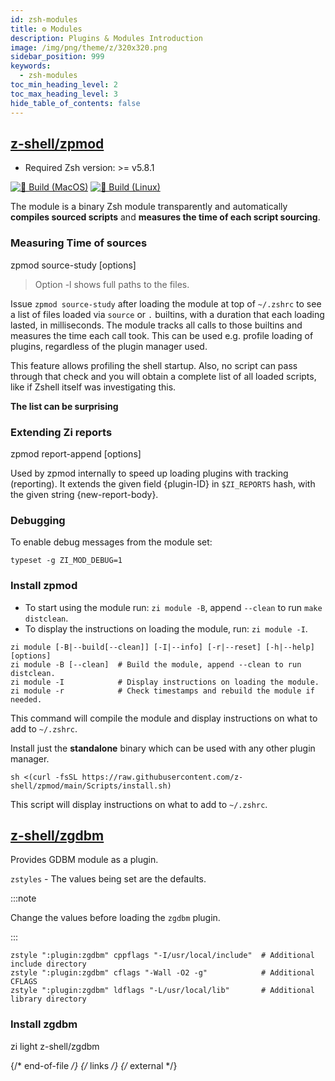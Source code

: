 ```yaml
---
id: zsh-modules
title: ⚙️ Modules
description: Plugins & Modules Introduction
image: /img/png/theme/z/320x320.png
sidebar_position: 999
keywords:
  - zsh-modules
toc_min_heading_level: 2
toc_max_heading_level: 3
hide_table_of_contents: false
---
```



## <i class="fa-brands fa-github"></i> [z-shell/zpmod][zpmod-repo]

<Note title="Requirements">

- Required Zsh version: >= v5.8.1

[![🍎 Build (MacOS)](https://github.com/z-shell/zpmod/actions/workflows/test-macos.yml/badge.svg)](https://github.com/z-shell/zpmod/actions/workflows/test-macos.yml) [![🐧 Build (Linux)](https://github.com/z-shell/zpmod/actions/workflows/test-linux.yml/badge.svg)](https://github.com/z-shell/zpmod/actions/workflows/test-linux.yml)

</Note>

The module is a binary Zsh module transparently and automatically **compiles sourced scripts** and **measures the time of each script sourcing**.

### Measuring Time of sources

<CommandBlock>zpmod source-study [options]</CommandBlock>

> Option -l shows full paths to the files.

Issue `zpmod source-study` after loading the module at top of `~/.zshrc` to see a list of files loaded via `source` or `.` builtins, with a duration that each loading lasted, in milliseconds. The module tracks all calls to those builtins and measures the time each call took. This can be used e.g. profile loading of plugins, regardless of the plugin manager used.

This feature allows profiling the shell startup. Also, no script can pass through that check and you will obtain a complete list of all loaded scripts, like if Zshell itself was investigating this.

**The list can be surprising** <Emoji symbol="😵‍💫" label="face-with-spiral-eyes"/>

### Extending Zi reports

<CommandBlock>zpmod report-append [options]</CommandBlock>

Used by zpmod internally to speed up loading plugins with tracking (reporting). It extends the given field \{plugin-ID} in `$ZI_REPORTS` hash, with the given string \{new-report-body}.

### Debugging

To enable debug messages from the module set:

```shell
typeset -g ZI_MOD_DEBUG=1
```

### Install zpmod

<Tabs>
  <TabItem value="zi" label="Zi" default>

- To start using the module run: `zi module -B`, append `--clean` to run `make distclean`.
- To display the instructions on loading the module, run: `zi module -I`.

```shell showLineNumbers
zi module [-B|--build[--clean]] [-I|--info] [-r|--reset] [-h|--help] [options]
zi module -B [--clean]  # Build the module, append --clean to run distclean.
zi module -I            # Display instructions on loading the module.
zi module -r            # Check timestamps and rebuild the module if needed.
```

This command will compile the module and display instructions on what to add to `~/.zshrc`.

  </TabItem>
  <TabItem value="standalone" label="Standalone">

Install just the **standalone** binary which can be used with any other plugin manager.

```shell
sh <(curl -fsSL https://raw.githubusercontent.com/z-shell/zpmod/main/Scripts/install.sh)
```

This script will display instructions on what to add to `~/.zshrc`.

  </TabItem>
</Tabs>

## <i class="fa-brands fa-github"></i> [z-shell/zgdbm][]

Provides GDBM module as a plugin.

`zstyles` - The values being set are the defaults.

:::note

Change the values before loading the `zgdbm` plugin.

:::

```shell title="~/.zshrc" showLineNumbers
zstyle ":plugin:zgdbm" cppflags "-I/usr/local/include"  # Additional include directory
zstyle ":plugin:zgdbm" cflags "-Wall -O2 -g"            # Additional CFLAGS
zstyle ":plugin:zgdbm" ldflags "-L/usr/local/lib"       # Additional library directory
```

### Install zgdbm

<CommandBlock>zi light z-shell/zgdbm</CommandBlock>

{/* end-of-file */}
{/* links */}
{/* external */}

[zpmod-repo]: https://github.com/z-shell/zpmod
[z-shell/zgdbm]: https://github.com/z-shell/zgdbm
